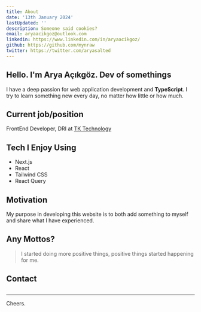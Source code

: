 ```yaml
---
title: About
date: '13th January 2024'
lastUpdated: ''
description: Someone said cookies?
email: aryaacikgoz@outlook.com
linkedin: https://www.linkedin.com/in/aryaacikgoz/
github: https://github.com/mynraw
twitter: https://twitter.com/aryasalted
---
```


## Hello. I'm Arya Açıkgöz. Dev of somethings <Emoji emoji="twa-partying-face twa-x" />

I have a deep passion for web application development and **TypeScript**. I try to learn something new every day, no matter how little or how much.

## Current job/position

FrontEnd Developer, DRI at <a target='_blank' href='https://www.tkteknoloji.com.tr/'>TK Technology</a>

## Tech I Enjoy Using

- Next.js
- React
- Tailwind CSS
- React Query

## Motivation

My purpose in developing this website is to both add something to myself and share what I have experienced.

## Any Mottos?

> I started doing more positive things, positive things started happening for me.

## Contact

## <Socials />

---

Cheers. <Emoji emoji="twa-cheers twa-x" />
